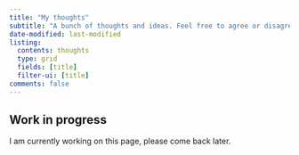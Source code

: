 ```yaml
---
title: "My thoughts"
subtitle: "A bunch of thoughts and ideas. Feel free to agree or disagree (in the comments)."
date-modified: last-modified
listing:
  contents: thoughts
  type: grid
  fields: [title]
  filter-ui: [title]
comments: false
---
```


::: {.callout-caution}
## Work in progress

I am currently working on this page, please come back later.
:::
